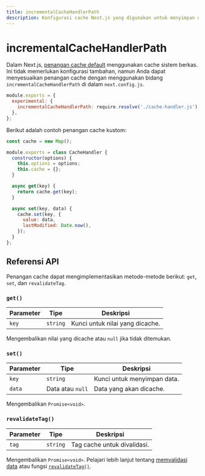 ```yaml
---
title: incrementalCacheHandlerPath
description: Konfigurasi cache Next.js yang digunakan untuk menyimpan dan memvalidasi data.
---
```


# incrementalCacheHandlerPath

Dalam Next.js, [penangan cache default](/docs/app/building-your-application/data-fetching/fetching-caching-and-revalidating) menggunakan cache sistem berkas. Ini tidak memerlukan konfigurasi tambahan, namun Anda dapat menyesuaikan penangan cache dengan menggunakan bidang `incrementalCacheHandlerPath` di dalam `next.config.js`.

```js filename="next.config.js"
module.exports = {
  experimental: {
    incrementalCacheHandlerPath: require.resolve('./cache-handler.js'),
  },
};
```

Berikut adalah contoh penangan cache kustom:

```js filename="cache-handler.js"
const cache = new Map();

module.exports = class CacheHandler {
  constructor(options) {
    this.options = options;
    this.cache = {};
  }

  async get(key) {
    return cache.get(key);
  }

  async set(key, data) {
    cache.set(key, {
      value: data,
      lastModified: Date.now(),
    });
  }
};
```

## Referensi API

Penangan cache dapat mengimplementasikan metode-metode berikut: `get`, `set`, dan `revalidateTag`.

### `get()`

| Parameter | Tipe     | Deskripsi                       |
| --------- | -------- | ------------------------------- |
| `key`     | `string` | Kunci untuk nilai yang dicache. |

Mengembalikan nilai yang dicache atau `null` jika tidak ditemukan.

### `set()`

| Parameter | Tipe             | Deskripsi                   |
| --------- | ---------------- | --------------------------- |
| `key`     | `string`         | Kunci untuk menyimpan data. |
| `data`    | Data atau `null` | Data yang akan dicache.     |

Mengembalikan `Promise<void>`.

### `revalidateTag()`

| Parameter | Tipe     | Deskripsi                   |
| --------- | -------- | --------------------------- |
| `tag`     | `string` | Tag cache untuk divalidasi. |

Mengembalikan `Promise<void>`. Pelajari lebih lanjut tentang [memvalidasi data](/docs/app/building-your-application/data-fetching/fetching-caching-and-revalidating) atau fungsi [`revalidateTag()`](/docs/app/api-reference/functions/revalidateTag).
